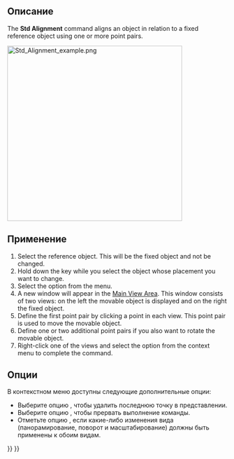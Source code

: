 <languages/>

{{Docnav/ru
|[[Std_TransformManip/ru|Команда "Преобразование"]]
|[[Std_Edit/ru|Команда "Редактировать/закончить редактирование"]]
|[[Std_Edit_Menu/ru|Меню "Правка"]]
|IconL=Std_TransformManip.svg
|IconR=Std_Edit.svg
|IconC=Freecad.svg
}}

{{GuiCommand/ru
|Name/ru=Выравнивание...
|Name=Std_Alignment
|MenuLocation=Правка → Выравнивание...
|Workbenches=Все
|SeeAlso=[[Std_Placement/ru|Расположение...]]
}}

<span id="Description"></span>
==Описание==

The '''Std Alignment''' command aligns an object in relation to a fixed reference object using one or more point pairs.

[[Image:Std_Alignment_example.png|400px]]
{{Caption|The command interface after two point pairs have been defined}}

<span id="Usage"></span>
==Применение==

# Select the reference object. This will be the fixed object and not be changed.
# Hold down the {{KEY|Ctrl}} key while you select the object whose placement you want to change.
# Select the {{MenuCommand|Edit → [[Image:Std_Alignment.svg|16px]] Align To…}} option from the menu.
# A new window will appear in the [[Main_View_Area|Main View Area]]. This window consists of two views: on the left the movable object is displayed and on the right the fixed object.
# Define the first point pair by clicking a point in each view. This point pair is used to move the movable object.
# Define one or two additional point pairs if you also want to rotate the movable object.
# Right-click one of the views and select the {{MenuCommand|Align}} option from the context menu to complete the command.

<span id="Options"></span>
==Опции==

В контекстном меню доступны следующие дополнительные опции:
* Выберите опцию {{MenuCommand|Удалить последнюю точку}}, чтобы удалить последнюю точку в представлении.
* Выберите опцию {{MenuCommand|Отмена}}, чтобы прервать выполнение команды.
* Отметьте опцию {{MenuCommand|Синхронизация представлений}}, если какие-либо изменения вида (панорамирование, поворот и масштабирование) должны быть применены к обоим видам.


{{Docnav/ru
|[[Std_TransformManip/ru|Команда "Преобразование"]]
|[[Std_Edit/ru|Команда "Редактировать/закончить редактирование"]]
|[[Std_Edit_Menu/ru|Меню "Правка"]]
|IconL=Std_TransformManip.svg
|IconR=Std_Edit.svg
|IconC=Freecad.svg
}}

{{Std_Base_navi{{#translation:}}}}
{{Userdocnavi{{#translation:}}}}
